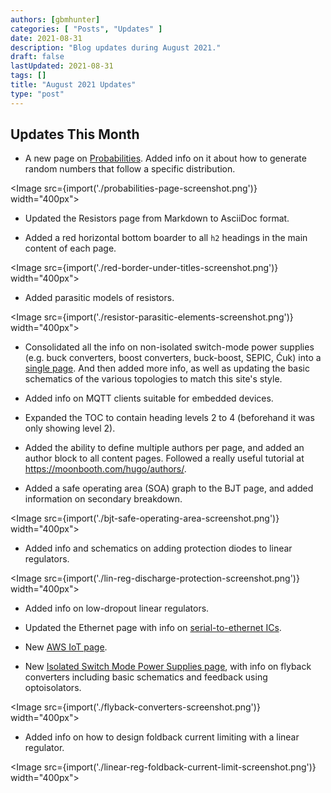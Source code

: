 ```yaml
---
authors: [gbmhunter]
categories: [ "Posts", "Updates" ]
date: 2021-08-31
description: "Blog updates during August 2021."
draft: false
lastUpdated: 2021-08-31
tags: []
title: "August 2021 Updates"
type: "post"
---
```



## Updates This Month

* A new page on [Probabilities](/mathematics/statistics/probabilities/). Added info on it about how to generate random numbers that follow a specific distribution.

<Image src={import('./probabilities-page-screenshot.png')} width="400px"></Image>

* Updated the Resistors page from Markdown to AsciiDoc format.

* Added a red horizontal bottom boarder to all `h2` headings in the main content of each page.

<Image src={import('./red-border-under-titles-screenshot.png')} width="400px"></Image>

* Added parasitic models of resistors.

<Image src={import('./resistor-parasitic-elements-screenshot.png')} width="400px"></Image>

* Consolidated all the info on non-isolated switch-mode power supplies (e.g. buck converters, boost converters, buck-boost, SEPIC, Ćuk) into a [single page](/electronics/components/power-regulators/switch-mode-power-supplies-smps/). And then added more info, as well as updating the basic schematics of the various topologies to match this site's style.

* Added info on MQTT clients suitable for embedded devices.

* Expanded the TOC to contain heading levels 2 to 4 (beforehand it was only showing level 2).

* Added the ability to define multiple authors per page, and added an author block to all content pages. Followed a really useful tutorial at https://moonbooth.com/hugo/authors/.

* Added a safe operating area (SOA) graph to the BJT page, and added information on secondary breakdown.

<Image src={import('./bjt-safe-operating-area-screenshot.png')} width="400px"></Image>

* Added info and schematics on adding protection diodes to linear regulators.

<Image src={import('./lin-reg-discharge-protection-screenshot.png')} width="400px"></Image>

* Added info on low-dropout linear regulators.

* Updated the Ethernet page with info on [serial-to-ethernet ICs](/electronics/communication-protocols/ethernet-protocol/).

* New [AWS IoT page](/programming/cloud/aws/aws-iot/).

* New [Isolated Switch Mode Power Supplies page](/electronics/components/power-regulators/isolated-switch-mode-power-supplies/), with info on flyback converters including basic schematics and feedback using optoisolators.

<Image src={import('./flyback-converters-screenshot.png')} width="400px"></Image>

* Added info on how to design foldback current limiting with a linear regulator.

<Image src={import('./linear-reg-foldback-current-limit-screenshot.png')} width="400px"></Image>
